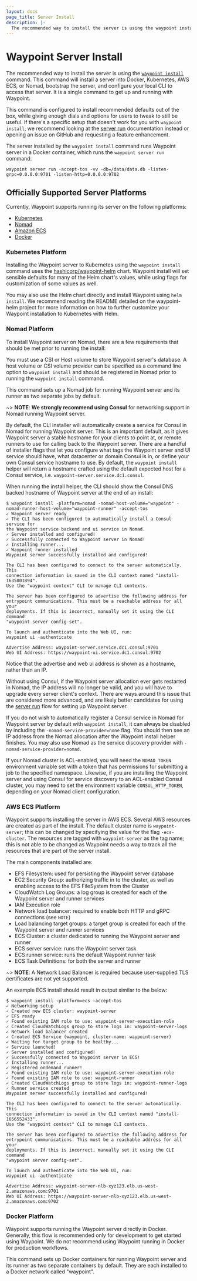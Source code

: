 ```yaml
---
layout: docs
page_title: Server Install
description: |-
  The recommended way to install the server is using the waypoint install command. This command will install a server into Docker, Kubernetes, AWS ECS, or Nomad, bootstrap the server, and configure your local CLI to access that server. It is a single command to get up and running with Waypoint.
---
```


# Waypoint Server Install

The recommended way to install the server is using the
[`waypoint install`](/waypoint/commands/install) command.
This command will install a server into Docker, Kubernetes, AWS ECS, or Nomad,
bootstrap the server, and configure your local CLI to access that server.
It is a single command to get up and running with Waypoint.

This command is configured to install recommended defaults out of the box, while
giving enough dials and options for users to tweak to still be useful. If there's
a specific setup that doesn't work for you with `waypoint install`, we recommend
looking at the [server run](/waypoint/docs/server/run) documentation instead or opening
an issue on GitHub and requesting a feature enhancement.

The server installed by the `waypoint install` command runs Waypoint
server in a Docker container, which runs the `waypoint server run`
command:

```shell-session
waypoint server run -accept-tos -vv -db=/data/data.db -listen-grpc=0.0.0.0:9701 -listen-http=0.0.0.0:9702
```

## Officially Supported Server Platforms

Currently, Waypoint supports running its server on the following platforms:

- [Kubernetes](/waypoint/docs/server/install#kubernetes-platform)
- [Nomad](/waypoint/docs/server/install#nomad-platform)
- [Amazon ECS](/waypoint/docs/server/install#aws-ecs-platform)
- [Docker](/waypoint/docs/server/install#docker-platform)

### Kubernetes Platform

Installing the Waypoint server to Kubernetes using the `waypoint install` command
uses the [hashicorp/waypoint-helm](https://github.com/hashicorp/waypoint-helm)
chart. Waypoint install will set sensible defaults for many of the Helm chart's
values, while using flags for customization of some values as well.

You may also use the Helm chart directly and install Waypoint using `helm install`.
We recommend reading the README detailed on the waypoint-helm project for more
information on how to further customize your Waypoint installation to Kubernetes
with Helm.

### Nomad Platform

To install Waypoint server on Nomad, there are a few requirements that should be
met prior to running the install:

You must use a CSI or Host volume to store Waypoint server's database. A host volume
or CSI volume provider can be specified as a command line option to `waypoint install` and
should be registered in Nomad prior to running the `waypoint install` command.

This command sets up a Nomad job for running Waypoint server and its
runner as two separate jobs by default.

~> **NOTE**: **We strongly recommend using Consul** for networking support in Nomad running Waypoint server.

By default, the CLI installer will automatically create a service for Consul in
Nomad for running Waypoint server. This is an important default, as it gives
Waypoint server a stable hostname for your clients to point at, or remote
runners to use for calling back to the Waypoint server. There are a handful of
installer flags that let you configure what tags the Waypoint server and UI
service should have, what datacenter or domain Consul is in, or
define your own Consul service hostname to use. By default, the
`waypoint install` helper will return a hostname crafted using the default
expected host for a Consul service, i.e. `waypoint-server.service.dc1.consul`.

When running the install helper, the CLI should show the Consul DNS backed hostname of Waypoint
server at the end of an install:

```shell-session
$ waypoint install -platform=nomad -nomad-host-volume="waypoint" -nomad-runner-host-volume="waypoint-runner" -accept-tos
✓ Waypoint server ready
✓ The CLI has been configured to automatically install a Consul service for
the Waypoint service backend and ui service in Nomad.
✓ Server installed and configured!
✓ Successfully connected to Waypoint server in Nomad!
✓ Installing runner...
✓ Waypoint runner installed
Waypoint server successfully installed and configured!

The CLI has been configured to connect to the server automatically. This
connection information is saved in the CLI context named "install-1635801894".
Use the "waypoint context" CLI to manage CLI contexts.

The server has been configured to advertise the following address for
entrypoint communications. This must be a reachable address for all your
deployments. If this is incorrect, manually set it using the CLI command
"waypoint server config-set".

To launch and authenticate into the Web UI, run:
waypoint ui -authenticate

Advertise Address: waypoint-server.service.dc1.consul:9701
Web UI Address: https://waypoint-ui.service.dc1.consul:9702
```

Notice that the advertise and web ui address is shown as a hostname, rather than an IP.

Without using Consul, if the Waypoint server allocation ever gets restarted in Nomad, the IP
address will no longer be valid, and you will have to upgrade every server client's context.
There are ways around this issue that are considered more advanced, and are likely
better candidates for using the [server run](/waypoint/docs/server/run) flow for setting
up Waypoint server.

If you do not wish to automatically register a Consul service in Nomad for
Waypoint server by default with `waypoint install`, it can always be disabled
by including the `-nomad-service-provider=none` flag. You should then see
an IP address from the Nomad allocation after the Waypoint install helper finishes.
You may also use Nomad as the service discovery provider with `-nomad-service-provider=nomad`.

If your Nomad cluster is ACL-enabled, you will need the `NOMAD_TOKEN` environment variable
set with a token that has permissions for submitting a job to the specified namespace.
Likewise, if you are installing the Waypoint server and using Consul for service
discovery to an ACL-enabled Consul cluster, you may need to set the environment
variable `CONSUL_HTTP_TOKEN`, depending on your Nomad client configuration.

### AWS ECS Platform

Waypoint supports installing the server in AWS ECS. Several AWS resources are created
as part of the install. The default cluster name is `waypoint-server`; this can
be changed by specifying the value for the flag `-ecs-cluster`. The resources
are tagged with `waypoint-server` as the tag name; this is not able to be changed
as Waypoint needs a way to track all the resources that are part of the server install.

The main components installed are:

- EFS Filesystem: used for persisting the Waypoint server database
- EC2 Security Group: authorizing traffic in to the cluster, as well as enabling access to the EFS FileSystem from the Cluster
- CloudWatch Log Groups: a log group is created for each of the Waypoint server and runner services
- IAM Execution role
- Network load balancer: required to enable both HTTP and gRPC connections (see `NOTE`)
- Load balancing target groups: a target group is created for each of the Waypoint server and runner services
- ECS Cluster: a cluster dedicated to running the Waypoint server and runner
- ECS server service: runs the Waypoint server task
- ECS runner service: runs the default Waypoint runner task
- ECS Task Definitions: for both the server and runner

~> **NOTE**: A Network Load Balancer is required because user-supplied TLS certificates are not yet supported.

An example ECS install should result in output similar to the below:

```shell-session
$ waypoint install -platform=ecs -accept-tos
✓ Networking setup
✓ Created new ECS cluster: waypoint-server
✓ EFS ready
✓ Found existing IAM role to use: waypoint-server-execution-role
✓ Created CloudWatchLogs group to store logs in: waypoint-server-logs
✓ Network load balancer created
✓ Created ECS Service (waypoint, cluster-name: waypoint-server)
✓ Waiting for target group to be healthy...
✓ Service launched!
✓ Server installed and configured!
✓ Successfully connected to Waypoint server in ECS!
✓ Installing runner...
✓ Registered ondemand runner!
✓ Found existing IAM role to use: waypoint-server-execution-role
✓ Found existing IAM role to use: waypoint-runner
✓ Created CloudWatchLogs group to store logs in: waypoint-runner-logs
✓ Runner service created
Waypoint server successfully installed and configured!

The CLI has been configured to connect to the server automatically. This
connection information is saved in the CLI context named "install-1656552433".
Use the "waypoint context" CLI to manage CLI contexts.

The server has been configured to advertise the following address for
entrypoint communications. This must be a reachable address for all your
deployments. If this is incorrect, manually set it using the CLI command
"waypoint server config-set".

To launch and authenticate into the Web UI, run:
waypoint ui -authenticate

Advertise Address: waypoint-server-nlb-xyz123.elb.us-west-2.amazonaws.com:9701
Web UI Address: https://waypoint-server-nlb-xyz123.elb.us-west-2.amazonaws.com:9702
```

### Docker Platform

Waypoint supports running the Waypoint server directly in Docker. Generally, this flow
is recommended only for development to get started using Waypoint. We do not
recommend using Waypoint running in Docker for production workflows.

This command sets up Docker containers for running Waypoint server and its
runner as two separate containers by default. They are each installed to a Docker
network called "waypoint".
